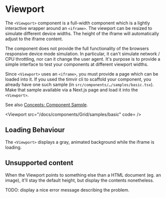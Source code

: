 
# Viewport

The `<Viewport>` component is a full-width component which is a lightly interactive wrapper around an `<iframe>`.
The viewport can be resized to simulate different device widths. The height of the iframe will automatically adjust
to the iframe content.

The component does not provide the full functionality of the browsers responsive device mode simulation. In particular,
it can't simulate network / CPU throttling, nor can it change the user agent. It's purpose is to provide a simple
interface to test your components at different viewport widths.

Since `<Viewport>` uses an `<iframe>`, you must provide a page which can be loaded into it. If you used the timvir
cli to scaffold your component, you already have one such sample (in `src/components/…/samples/basic.tsx`). Make that
sample available via a Next.js page and load it into the `<Viewport>`.

See also [Concepts: Component Sample](/concepts/component-sample).

<Viewport src="/docs/components/Grid/samples/basic" code=<Sample component="../../Grid" variant="basic" as="source" /> />

## Loading Behaviour

The `<Viewport>` displays a gray, animated background while the iframe is loading.

<Viewport src="/api/slow" />

## Unsupported content

When the Viewport points to something else than a HTML document (eg. an image), it'll
stay the default height, but display the contents nonetheless.

TODO: display a nice error message describing the problem.

<Viewport src="/assets/image.jpg" />
